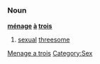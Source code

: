 =={{en}}==
===Noun===
'''[[ménage]] [[à]] [[trois]]'''

# [[sexual]] [[threesome]]

[[Category:English words spelled with diacritics or ligatures|Menage a trois]]
[[Category:Sex]]